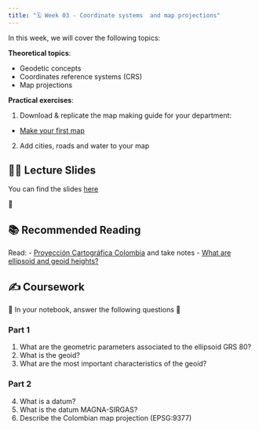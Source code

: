 ```yaml
---
title: "🗓️ Week 03 - Coordinate systems  and map projections"
---
```


In this week, we will cover the following topics:

**Theoretical topics**:

- Geodetic concepts
- Coordinates reference systems (CRS)
- Map projections

**Practical exercises**:

1. Download & replicate the map making guide for your department:

- [Make your first map](https://drive.google.com/file/d/18UMx5zLUpfd_UetZwmBlX97J8yPMeJwk/view?usp=sharing)

2. Add cities, roads and water to your map

## 👨‍🏫 Lecture Slides 

You can find the slides [here](https://docs.google.com/presentation/d/1teYd09bo9BH2CK0b3G9Z77jnxcDjmTJ-/edit?usp=sharing&ouid=101294548671143516389&rtpof=true&sd=true)

🎥 

## 📚 Recommended Reading 

Read:
- [Proyección Cartográfica Colombia](https://origen.igac.gov.co/docs/ABC_Nueva_Proyeccion_Cartografica_Colombia.pdf) and take notes
- [What are ellipsoid and geoid heights?](https://help.propelleraero.com/hc/en-us/articles/19383617598743-What-Are-Ellipsoid-and-Geoid-Heights#h_01HT5Q4VEN0WF0AW4MXH9P459C)

## ✍️ Coursework

🚧 In your  notebook,  answer the following questions 🚧

### Part 1
::: {.callout-important collapse=true}
1. What are the geometric parameters associated to the ellipsoid GRS 80?
2. What is the geoid?
3. What are the most important characteristics of the geoid?
:::

### Part 2
::: {.callout-important collapse=true}
4. What is a datum?
5. What is the datum MAGNA-SIRGAS?
6. Describe  the Colombian map projection (EPSG:9377)

:::


